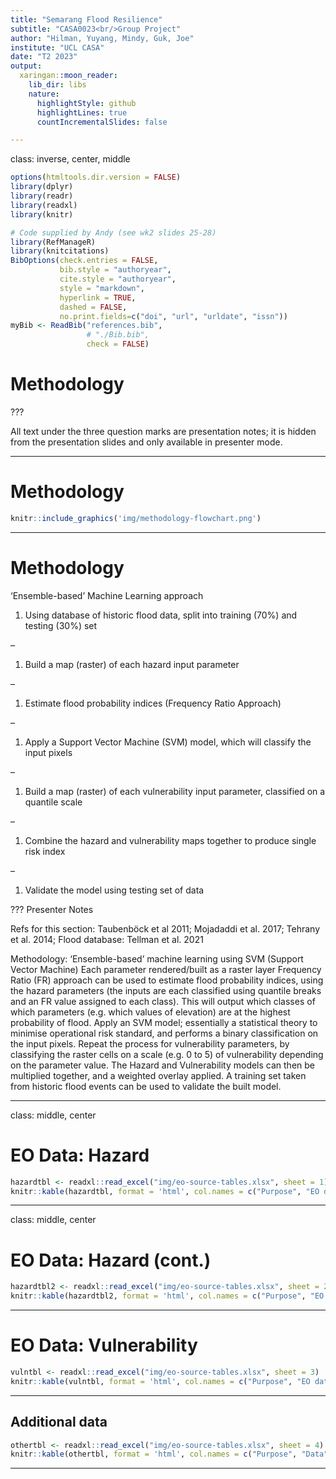 ```yaml
---
title: "Semarang Flood Resilience"
subtitle: "CASA0023<br/>Group Project"
author: "Hilman, Yuyang, Mindy, Guk, Joe"
institute: "UCL CASA"
date: "T2 2023"
output:
  xaringan::moon_reader:
    lib_dir: libs
    nature:
      highlightStyle: github
      highlightLines: true
      countIncrementalSlides: false

---
```

class: inverse, center, middle


```r
options(htmltools.dir.version = FALSE)
library(dplyr)
library(readr)
library(readxl)
library(knitr)
```

```r
# Code supplied by Andy (see wk2 slides 25-28)
library(RefManageR)
library(knitcitations)
BibOptions(check.entries = FALSE,
           bib.style = "authoryear",
           cite.style = "authoryear",
           style = "markdown",
           hyperlink = TRUE,
           dashed = FALSE,
           no.print.fields=c("doi", "url", "urldate", "issn"))
myBib <- ReadBib("references.bib",
                 # "./Bib.bib", 
                 check = FALSE)
```


# Methodology

???

All text under the three question marks are presentation notes; it is hidden from the presentation slides and only available in presenter mode.

---

# Methodology



```r
knitr::include_graphics('img/methodology-flowchart.png')
```


---

# Methodology

'Ensemble-based' Machine Learning approach

1. Using database of historic flood data, split into training (70%) and testing (30%) set  

--

1. Build a map (raster) of each hazard input parameter  

--

1. Estimate flood probability indices (Frequency Ratio Approach)  

--

1. Apply a Support Vector Machine (SVM) model, which will classify the input pixels   

--

1. Build a map (raster) of each vulnerability input parameter, classified on a quantile scale

--

1. Combine the hazard and vulnerability maps together to produce single risk index

--

1. Validate the model using testing set of data

???
Presenter Notes

Refs for this section: Taubenböck et al 2011; Mojadaddi et al. 2017; Tehrany et al. 2014; Flood database: Tellman et al. 2021

Methodology: ‘Ensemble-based’ machine learning using SVM (Support Vector Machine)
Each parameter rendered/built as a raster layer
Frequency Ratio (FR) approach can be used to estimate flood probability indices, using the hazard parameters (the inputs are each classified using quantile breaks and an FR value assigned to each class). This will output which classes of which parameters (e.g. which values of elevation) are at the highest probability of flood. 
Apply an SVM model; essentially a statistical theory to minimise operational risk standard, and performs a binary classification on the input pixels. 
Repeat the process for vulnerability parameters, by classifying the raster cells on a scale (e.g. 0 to 5) of vulnerability depending on the parameter value. 
The Hazard and Vulnerability models can then be multiplied together, and a weighted overlay applied.
A training set taken from historic flood events can be used to validate the built model. 


---

class: middle, center

# EO Data: Hazard

```r
hazardtbl <- readxl::read_excel("img/eo-source-tables.xlsx", sheet = 1)
knitr::kable(hazardtbl, format = 'html', col.names = c("Purpose", "EO data", "Spatial resolution", "Temporal resolution", "Cost", "Processing"))
```

---

class: middle, center

# EO Data: Hazard (cont.)

```r
hazardtbl2 <- readxl::read_excel("img/eo-source-tables.xlsx", sheet = 2)
knitr::kable(hazardtbl2, format = 'html', col.names = c("Purpose", "EO data", "Spatial resolution", "Temporal resolution", "Cost", "Processing"))
```

---

# EO Data: Vulnerability

```r
vulntbl <- readxl::read_excel("img/eo-source-tables.xlsx", sheet = 3)
knitr::kable(vulntbl, format = 'html', col.names = c("Purpose", "EO data", "Spatial resolution", "Temporal resolution", "Cost", "Processing"))
```

---

## Additional data

```r
othertbl <- readxl::read_excel("img/eo-source-tables.xlsx", sheet = 4)
knitr::kable(othertbl, format = 'html', col.names = c("Purpose", "Data", "Scale", "Cost"))
```

---

